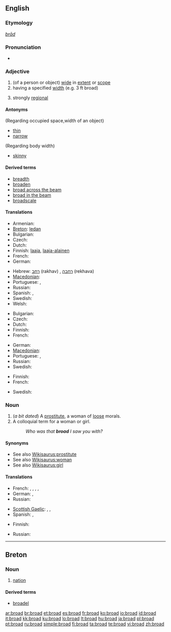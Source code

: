 {{wikipedia|dab=broad}}
==English==

===Etymology===
{{etyl|ang}} ''[[brād]]''

===Pronunciation===
* {{audio|en-us-broad.ogg|Audio (US)}}
*: {{rhymes|ɔːd}}

===Adjective===
{{en-adj|er}}

# (of a person or object) [[wide]] in [[extent]] or [[scope]]
# having a specified [[width]] (e.g. 3 ft broad)
# {{context|of an accent}} strongly [[regional]]

====Antonyms====
(Regarding occupied space,width of an object)
* [[thin]]
* [[narrow]]
(Regarding body width)
* [[skinny]]

====Derived terms====
* [[breadth]]
* [[broaden]]
* [[broad across the beam]]
* [[broad in the beam]]
* [[broadscale]]

====Translations====
{{trans-top|wide in extent or scope}}
* Armenian: {{t-|hy|լայն|tr=layn|sc=Armn|xs=Armenian}}
* [[Breton]]: [[ledan]]
* Bulgarian: {{t+|bg|широк|sc=Cyrl}}
* Czech: {{t-|cs|široký|m}}
* Dutch: {{t+|nl|breed}}
* Finnish: [[laaja]], [[laaja-alainen]]
* French: {{t+|fr|large}}
* German: {{t+|de|breit}}
{{trans-mid}}
* Hebrew: [[רחב]] (rakhav) {{m}}, [[רחבה]] (rekhava) {{f}}
* [[Macedonian]]: {{t-|mk|широк|m|tr=šírok|sc=Cyrl|xs=Macedonian}}
* Portuguese: {{t+|pt|amplo|m}}, {{t|pt|ampla|f}}
* Russian: {{t+|ru|широкий|sc=Cyrl}}
* Spanish: {{t+|es|ancho|m}}, {{t-|es|ancha|f}}
* Swedish: {{t+|sv|bred}}
* Welsh: {{t-|cy|llydan|xs=Welsh}}
{{trans-bottom}}

{{trans-top|having a specified width}}
* Bulgarian: {{t+|bg|широк|sc=Cyrl}}
* Czech: {{t-|cs|široký|m}}
* Dutch: {{t+|nl|breed}}
* Finnish: {{t+|fi|leveä}}
* French: {{t+|fr|large}}
{{trans-mid}}
* German: {{t+|de|breit}}
* [[Macedonian]]: {{t-|mk|широк|m|tr=šírok|sc=Cyrl|xs=Macedonian}}
* Portuguese: {{t+|pt|largo|m}}, {{t+|pt|larga|f}}
* Russian: {{t|ru|в ширину|tr=v širinú|sc=Cyrl}}
* Swedish: {{t+|sv|bred}}
{{trans-bottom}}

{{trans-top|strongly regional}}
* Finnish: {{t+|fi|leveä}}
* French: {{t+|fr|fort}}
{{trans-mid}}
* Swedish: {{t+|sv|bred}}
{{trans-bottom}}

===Noun===
{{en-noun}}

# (''a bit dated'') A [[prostitute]], a woman of [[loose]] morals.
# A colloquial term for a woman or girl.
#: ''Who was that '''broad''' I saw you with?''

====Synonyms====
* See also [[Wikisaurus:prostitute]]
* See also [[Wikisaurus:woman]]
* See also [[Wikisaurus:girl]]

====Translations====
{{trans-top|a prostitute}}
* French: {{t-|fr|mogue|f}}, {{t+|fr|garce|f}}, {{t+|fr|pute|f}}, {{t+|fr|morue|f}}, {{t+|fr|roulure|f}}
* German: {{t-|de|Dirne|f}}, {{t+|de|Schlampe|f}}
* Russian: {{t+|ru|проститутка|f|tr=prostitutka|sc=Cyrl}}
{{trans-mid}}
* [[Scottish Gaelic]]: {{t-|gd|reipseach|f|xs=Scottish Gaelic}}, {{t-|gd|sgliùrach|f|xs=Scottish Gaelic}}, {{t+|gd|strìopach|f|xs=Scottish Gaelic}}
* Spanish: {{t+|es|puta|f}}, {{t+|es|ramera|f}}
{{trans-bottom}}

{{trans-top|colloquial term for a woman or girl}}
* Finnish: {{t+|fi|lyyli}}
{{trans-mid}}
* Russian: {{t+|ru|девка|f|tr=devka|sc=Cyrl}}
{{trans-bottom}}

----

==Breton==

===Noun===
{{infl|br|noun|plural|broadoù}}

# [[nation]]

====Derived terms====
* [[broadel]]

[[ar:broad]]
[[br:broad]]
[[et:broad]]
[[es:broad]]
[[fr:broad]]
[[ko:broad]]
[[io:broad]]
[[id:broad]]
[[it:broad]]
[[kk:broad]]
[[ku:broad]]
[[lo:broad]]
[[lt:broad]]
[[hu:broad]]
[[ja:broad]]
[[pl:broad]]
[[pt:broad]]
[[ru:broad]]
[[simple:broad]]
[[fi:broad]]
[[ta:broad]]
[[te:broad]]
[[vi:broad]]
[[zh:broad]]